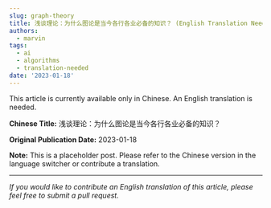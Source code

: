 ```yaml
---
slug: graph-theory
title: 浅谈理论：为什么图论是当今各行各业必备的知识？ (English Translation Needed)
authors:
  - marvin
tags:
  - ai
  - algorithms
  - translation-needed
date: '2023-01-18'
---
```

This article is currently available only in Chinese. An English translation is needed.

**Chinese Title:** 浅谈理论：为什么图论是当今各行各业必备的知识？

**Original Publication Date:** 2023-01-18

**Note:** This is a placeholder post. Please refer to the Chinese version in the language switcher or contribute a translation.

---

*If you would like to contribute an English translation of this article, please feel free to submit a pull request.*
